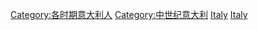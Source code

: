 [[Category:各时期意大利人|Category:各时期意大利人]]
[[Category:中世纪意大利|Category:中世纪意大利]]
[[Category:各國中世紀人物|Italy]]
[[Category:中世紀歐洲人|Italy]]